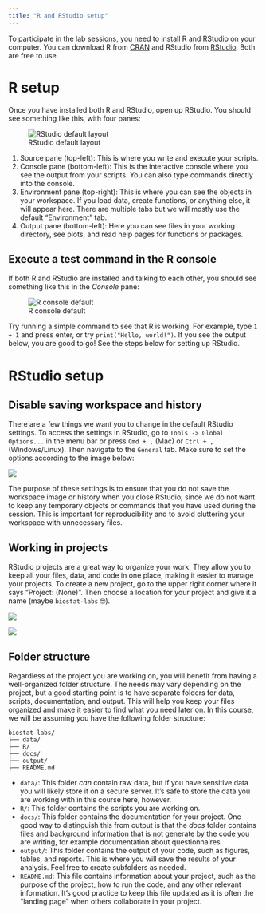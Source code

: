 ```yaml
---
title: "R and RStudio setup"
---
```


To participate in the lab sessions, you need to install R and RStudio on your computer. You can download R from [CRAN](https://cran.r-project.org/) and RStudio from [RStudio](https://www.rstudio.com/products/rstudio/download/). Both are free to use.

# R setup

Once you have installed both R and RStudio, open up RStudio. You should see something like this, with four panes:

![RStudio default layout](images/rstudio-panes-labeled.jpeg)

1. Source pane (top-left): This is where you write and execute your scripts.  
2. Console pane (bottom-left): This is the interactive console where you see the output from your scripts. You can also type commands directly into the console.  
3. Environment pane (top-right): This is where you can see the objects in your workspace. If you load data, create functions, or anything else, it will appear here. There are multiple tabs but we will mostly use the default "Environment" tab.  
4. Output pane (bottom-left): Here you can see files in your working directory, see plots, and read help pages for functions or packages.  

## Execute a test command in the R console

If both R and RStudio are installed and talking to each other, you should see something like this in the *Console* pane:

![R console default](images/r-console-default.jpeg)

Try running a simple command to see that R is working. For example, type `1 + 1` and press enter, or try `print("Hello, world!")`. If you see the output below, you are good to go! See the steps below for setting up RStudio.

# RStudio setup

## Disable saving workspace and history

There are a few things we want you to change in the default RStudio settings. To access the settings in RStudio, go to `Tools -> Global Options...` in the menu bar or press `Cmd + ,` (Mac) or `Ctrl + , ` (Windows/Linux). Then navigate to the `General` tab. Make sure to set the options according to the image below:

![](images/rstudio-settings-general.png)

The purpose of these settings is to ensure that you do not save the workspace image or history when you close RStudio, since we do not want to keep any temporary objects or commands that you have used during the session. This is important for reproducibility and to avoid cluttering your workspace with unnecessary files.

## Working in projects

RStudio projects are a great way to organize your work. They allow you to keep all your files, data, and code in one place, making it easier to manage your projects. To create a new project, go to the upper right corner where it says "Project: (None)". Then choose a location for your project and give it a name (maybe `biostat-labs` 🤓).

![](images/projects-1.png)

![](images/projects-2.png)

## Folder structure

Regardless of the project you are working on, you will benefit from having a well-organized folder structure. The needs may vary depending on the project, but a good starting point is to have separate folders for data, scripts, documentation, and output. This will help you keep your files organized and make it easier to find what you need later on. In this course, we will be assuming you have the following folder structure:

```plaintext
biostat-labs/
├── data/
├── R/
├── docs/
├── output/
├── README.md
```

- `data/`: This folder *can* contain raw data, but if you have sensitive data you will likely store it on a secure server. It's safe to store the data you are working with in this course here, however.
- `R/`: This folder contains the scripts you are working on.
- `docs/`: This folder contains the documentation for your project. One good way to distinguish this from output is that the *docs* folder contains files and background information that is not generate by the code you are writing, for example documentation about questionnaires.
- `output/`: This folder contains the output of your code, such as figures, tables, and reports. This is where you will save the results of your analysis. Feel free to create subfolders as needed.
- `README.md`: This file contains information about your project, such as the purpose of the project, how to run the code, and any other relevant information. It's good practice to keep this file updated as it is often the "landing page" when others collaborate in your project.
